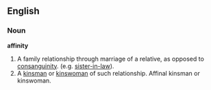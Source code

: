 ==English==

===Noun===
'''affinity'''

#A family relationship through marriage of a relative, as opposed to [[consanguinity]]. (e.g. [[sister-in-law]]).
#A [[kinsman]] or [[kinswoman]] of such relationship. Affinal kinsman or kinswoman.
